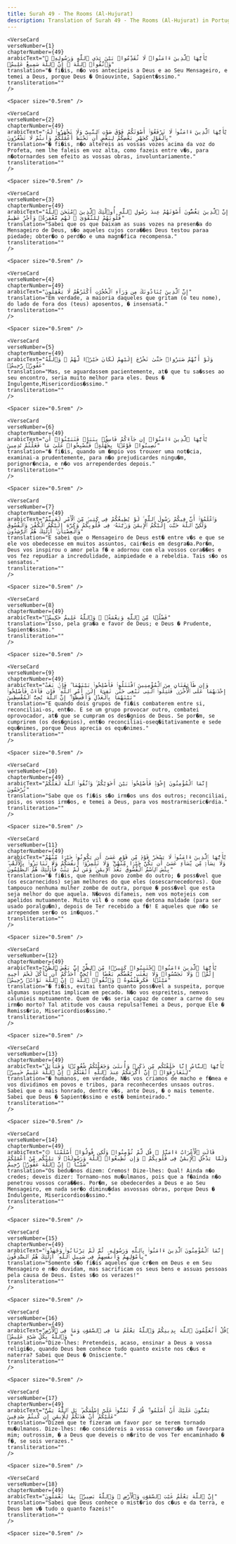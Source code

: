 ```yaml
---
title: Surah 49 - The Rooms (Al-Hujurat)  
description: Translation of Surah 49 - The Rooms (Al-Hujurat) in Portuguese
---
```







    <VerseCard 
    verseNumber={1}
    chapterNumber={49}
    arabicText="يَٰٓأَيُّهَا ٱلَّذِينَ ءَامَنُوا۟ لَا تُقَدِّمُوا۟ بَيْنَ يَدَىِ ٱللَّهِ وَرَسُولِهِۦ ۖ وَٱتَّقُوا۟ ٱللَّهَ ۚ إِنَّ ٱللَّهَ سَمِيعٌ عَلِيمٌۭ"
    translation="� fi�is, n�o vos antecipeis a Deus e ao Seu Mensageiro, e temei a Deus, porque Deus � Oniouvinte, Sapient�ssimo."
    transliteration=""
    />

    <Spacer size="0.5rem" />
                
    <VerseCard 
    verseNumber={2}
    chapterNumber={49}
    arabicText="يَٰٓأَيُّهَا ٱلَّذِينَ ءَامَنُوا۟ لَا تَرْفَعُوٓا۟ أَصْوَٰتَكُمْ فَوْقَ صَوْتِ ٱلنَّبِىِّ وَلَا تَجْهَرُوا۟ لَهُۥ بِٱلْقَوْلِ كَجَهْرِ بَعْضِكُمْ لِبَعْضٍ أَن تَحْبَطَ أَعْمَٰلُكُمْ وَأَنتُمْ لَا تَشْعُرُونَ"
    translation="� fi�is, n�o altereis as vossas vozes acima da voz do Profeta, nem lhe faleis em voz alta, como fazeis entre v�s, para n�otornardes sem efeito as vossas obras, involuntariamente."
    transliteration=""
    />

    <Spacer size="0.5rem" />
                
    <VerseCard 
    verseNumber={3}
    chapterNumber={49}
    arabicText="إِنَّ ٱلَّذِينَ يَغُضُّونَ أَصْوَٰتَهُمْ عِندَ رَسُولِ ٱللَّهِ أُو۟لَٰٓئِكَ ٱلَّذِينَ ٱمْتَحَنَ ٱللَّهُ قُلُوبَهُمْ لِلتَّقْوَىٰ ۚ لَهُم مَّغْفِرَةٌۭ وَأَجْرٌ عَظِيمٌ"
    translation="Sabei que os que baixam as suas vozes na presen�a do Mensageiro de Deus, s�o aqueles cujos cora��es Deus testou paraa piedade; obter�o o perd�o e uma magn�fica recompensa."
    transliteration=""
    />

    <Spacer size="0.5rem" />
                
    <VerseCard 
    verseNumber={4}
    chapterNumber={49}
    arabicText="إِنَّ ٱلَّذِينَ يُنَادُونَكَ مِن وَرَآءِ ٱلْحُجُرَٰتِ أَكْثَرُهُمْ لَا يَعْقِلُونَ"
    translation="Em verdade, a maioria daqueles que gritam (o teu nome), do lado de fora dos (teus) aposentos, � insensata."
    transliteration=""
    />

    <Spacer size="0.5rem" />
                
    <VerseCard 
    verseNumber={5}
    chapterNumber={49}
    arabicText="وَلَوْ أَنَّهُمْ صَبَرُوا۟ حَتَّىٰ تَخْرُجَ إِلَيْهِمْ لَكَانَ خَيْرًۭا لَّهُمْ ۚ وَٱللَّهُ غَفُورٌۭ رَّحِيمٌۭ"
    translation="Mas, se aguardassem pacientemente, at� que tu sa�sses ao seu encontro, seria muito melhor para eles. Deus � Ingulgente,Misericordios�ssimo."
    transliteration=""
    />

    <Spacer size="0.5rem" />
                
    <VerseCard 
    verseNumber={6}
    chapterNumber={49}
    arabicText="يَٰٓأَيُّهَا ٱلَّذِينَ ءَامَنُوٓا۟ إِن جَآءَكُمْ فَاسِقٌۢ بِنَبَإٍۢ فَتَبَيَّنُوٓا۟ أَن تُصِيبُوا۟ قَوْمًۢا بِجَهَٰلَةٍۢ فَتُصْبِحُوا۟ عَلَىٰ مَا فَعَلْتُمْ نَٰدِمِينَ"
    translation="� fi�is, quando um �mpio vos trouxer uma not�cia, examinai-a prudentemente, para n�o prejudicardes ningu�m, porignor�ncia, e n�o vos arrependerdes depois."
    transliteration=""
    />

    <Spacer size="0.5rem" />
                
    <VerseCard 
    verseNumber={7}
    chapterNumber={49}
    arabicText="وَٱعْلَمُوٓا۟ أَنَّ فِيكُمْ رَسُولَ ٱللَّهِ ۚ لَوْ يُطِيعُكُمْ فِى كَثِيرٍۢ مِّنَ ٱلْأَمْرِ لَعَنِتُّمْ وَلَٰكِنَّ ٱللَّهَ حَبَّبَ إِلَيْكُمُ ٱلْإِيمَٰنَ وَزَيَّنَهُۥ فِى قُلُوبِكُمْ وَكَرَّهَ إِلَيْكُمُ ٱلْكُفْرَ وَٱلْفُسُوقَ وَٱلْعِصْيَانَ ۚ أُو۟لَٰٓئِكَ هُمُ ٱلرَّٰشِدُونَ"
    translation="E sabei que o Mensageiro de Deus est� entre v�s e que se ele vos obedecesse em muitos assuntos, cair�eis em desgra�a.Por�m, Deus vos inspirou o amor pela f� e adornou com ela vossos cora��es e vos fez repudiar a incredulidade, aimpiedade e a rebeldia. Tais s�o os sensatos."
    transliteration=""
    />

    <Spacer size="0.5rem" />
                
    <VerseCard 
    verseNumber={8}
    chapterNumber={49}
    arabicText="فَضْلًۭا مِّنَ ٱللَّهِ وَنِعْمَةًۭ ۚ وَٱللَّهُ عَلِيمٌ حَكِيمٌۭ"
    translation="Isso, pela gra�a e favor de Deus; e Deus � Prudente, Sapient�ssimo."
    transliteration=""
    />

    <Spacer size="0.5rem" />
                
    <VerseCard 
    verseNumber={9}
    chapterNumber={49}
    arabicText="وَإِن طَآئِفَتَانِ مِنَ ٱلْمُؤْمِنِينَ ٱقْتَتَلُوا۟ فَأَصْلِحُوا۟ بَيْنَهُمَا ۖ فَإِنۢ بَغَتْ إِحْدَىٰهُمَا عَلَى ٱلْأُخْرَىٰ فَقَٰتِلُوا۟ ٱلَّتِى تَبْغِى حَتَّىٰ تَفِىٓءَ إِلَىٰٓ أَمْرِ ٱللَّهِ ۚ فَإِن فَآءَتْ فَأَصْلِحُوا۟ بَيْنَهُمَا بِٱلْعَدْلِ وَأَقْسِطُوٓا۟ ۖ إِنَّ ٱللَّهَ يُحِبُّ ٱلْمُقْسِطِينَ"
    translation="E quando dois grupos de fi�is combaterem entre si, reconciliai-os, ent�o. E se um grupo provocar outro, combatei oprovocador, at� que se cumpram os des�gnios de Deus. Se por�m, se cumprirem (os des�gnios), ent�o reconciliai-oseq�itativamente e sede equ�nimes, porque Deus aprecia os equ�nimes."
    transliteration=""
    />

    <Spacer size="0.5rem" />
                
    <VerseCard 
    verseNumber={10}
    chapterNumber={49}
    arabicText="إِنَّمَا ٱلْمُؤْمِنُونَ إِخْوَةٌۭ فَأَصْلِحُوا۟ بَيْنَ أَخَوَيْكُمْ ۚ وَٱتَّقُوا۟ ٱللَّهَ لَعَلَّكُمْ تُرْحَمُونَ"
    translation="Sabe que os fi�is s�o irm�os uns dos outros; reconciliai, pois, os vossos irm�os, e temei a Deus, para vos mostrarmiseric�rdia."
    transliteration=""
    />

    <Spacer size="0.5rem" />
                
    <VerseCard 
    verseNumber={11}
    chapterNumber={49}
    arabicText="يَٰٓأَيُّهَا ٱلَّذِينَ ءَامَنُوا۟ لَا يَسْخَرْ قَوْمٌۭ مِّن قَوْمٍ عَسَىٰٓ أَن يَكُونُوا۟ خَيْرًۭا مِّنْهُمْ وَلَا نِسَآءٌۭ مِّن نِّسَآءٍ عَسَىٰٓ أَن يَكُنَّ خَيْرًۭا مِّنْهُنَّ ۖ وَلَا تَلْمِزُوٓا۟ أَنفُسَكُمْ وَلَا تَنَابَزُوا۟ بِٱلْأَلْقَٰبِ ۖ بِئْسَ ٱلِٱسْمُ ٱلْفُسُوقُ بَعْدَ ٱلْإِيمَٰنِ ۚ وَمَن لَّمْ يَتُبْ فَأُو۟لَٰٓئِكَ هُمُ ٱلظَّٰلِمُونَ"
    translation="� fi�is, que nenhum povo zombe do outro; � poss�vel que (os escarnecidos) sejam melhores do que eles (osescarnecedores). Que tampouco nenhuma mulher zombe de outra, porque � poss�vel que esta seja melhor do que aquela. N�ovos difameis, nem vos motejeis com apelidos mutuamente. Muito vil � o nome que detona maldade (para ser usado poralgu�m), depois de Ter recebido a f�! E aqueles que n�o se arrependem ser�o os in�quos."
    transliteration=""
    />

    <Spacer size="0.5rem" />
                
    <VerseCard 
    verseNumber={12}
    chapterNumber={49}
    arabicText="يَٰٓأَيُّهَا ٱلَّذِينَ ءَامَنُوا۟ ٱجْتَنِبُوا۟ كَثِيرًۭا مِّنَ ٱلظَّنِّ إِنَّ بَعْضَ ٱلظَّنِّ إِثْمٌۭ ۖ وَلَا تَجَسَّسُوا۟ وَلَا يَغْتَب بَّعْضُكُم بَعْضًا ۚ أَيُحِبُّ أَحَدُكُمْ أَن يَأْكُلَ لَحْمَ أَخِيهِ مَيْتًۭا فَكَرِهْتُمُوهُ ۚ وَٱتَّقُوا۟ ٱللَّهَ ۚ إِنَّ ٱللَّهَ تَوَّابٌۭ رَّحِيمٌۭ"
    translation="� fi�is, evitai tanto quanto poss�vel a suspeita, porque algumas suspeitas implicam em pecado. N�o vos espreiteis, nemvos calunieis mutuamente. Quem de v�s seria capaz de comer a carne do seu irm�o morto? Tal atitude vos causa repulsa!Temei a Deus, porque Ele � Remiss�rio, Misericordios�ssimo."
    transliteration=""
    />

    <Spacer size="0.5rem" />
                
    <VerseCard 
    verseNumber={13}
    chapterNumber={49}
    arabicText="يَٰٓأَيُّهَا ٱلنَّاسُ إِنَّا خَلَقْنَٰكُم مِّن ذَكَرٍۢ وَأُنثَىٰ وَجَعَلْنَٰكُمْ شُعُوبًۭا وَقَبَآئِلَ لِتَعَارَفُوٓا۟ ۚ إِنَّ أَكْرَمَكُمْ عِندَ ٱللَّهِ أَتْقَىٰكُمْ ۚ إِنَّ ٱللَّهَ عَلِيمٌ خَبِيرٌۭ"
    translation="� humanos, em verdade, N�s vos criamos de macho e f�mea e vos dividimos em povos e tribos, para reconhecerdes unsaos outros. Sabei que o mais honrado, dentre v�s, ante Deus, � o mais temente. Sabei que Deus � Sapient�ssimo e est� beminteirado."
    transliteration=""
    />

    <Spacer size="0.5rem" />
                
    <VerseCard 
    verseNumber={14}
    chapterNumber={49}
    arabicText="۞ قَالَتِ ٱلْأَعْرَابُ ءَامَنَّا ۖ قُل لَّمْ تُؤْمِنُوا۟ وَلَٰكِن قُولُوٓا۟ أَسْلَمْنَا وَلَمَّا يَدْخُلِ ٱلْإِيمَٰنُ فِى قُلُوبِكُمْ ۖ وَإِن تُطِيعُوا۟ ٱللَّهَ وَرَسُولَهُۥ لَا يَلِتْكُم مِّنْ أَعْمَٰلِكُمْ شَيْـًٔا ۚ إِنَّ ٱللَّهَ غَفُورٌۭ رَّحِيمٌ"
    translation="Os bedu�nos dizem: Cremos! Dize-lhes: Qual! Ainda n�o credes; deveis dizer: Tornamo-nos mu�ulmanos, pois que a f�ainda n�o penetrou vossos cora��es. Por�m, se obedecerdes a Deus e ao Seu Mensageiro, em nada ser�o diminu�das asvossas obras, porque Deus � Indulgente, Misericordios�ssimo."
    transliteration=""
    />

    <Spacer size="0.5rem" />
                
    <VerseCard 
    verseNumber={15}
    chapterNumber={49}
    arabicText="إِنَّمَا ٱلْمُؤْمِنُونَ ٱلَّذِينَ ءَامَنُوا۟ بِٱللَّهِ وَرَسُولِهِۦ ثُمَّ لَمْ يَرْتَابُوا۟ وَجَٰهَدُوا۟ بِأَمْوَٰلِهِمْ وَأَنفُسِهِمْ فِى سَبِيلِ ٱللَّهِ ۚ أُو۟لَٰٓئِكَ هُمُ ٱلصَّٰدِقُونَ"
    translation="Somente s�o fi�is aqueles que cr�em em Deus e em Seu Mensageiro e n�o duvidam, mas sacrificam os seus bens e assuas pessoas pela causa de Deus. Estes s�o os verazes!"
    transliteration=""
    />

    <Spacer size="0.5rem" />
                
    <VerseCard 
    verseNumber={16}
    chapterNumber={49}
    arabicText="قُلْ أَتُعَلِّمُونَ ٱللَّهَ بِدِينِكُمْ وَٱللَّهُ يَعْلَمُ مَا فِى ٱلسَّمَٰوَٰتِ وَمَا فِى ٱلْأَرْضِ ۚ وَٱللَّهُ بِكُلِّ شَىْءٍ عَلِيمٌۭ"
    translation="Dize-lhes: Pretendeis, acaso, ensinar a Deus a vossa religi�o, quando Deus bem conhece tudo quanto existe nos c�us e naterra? Sabei que Deus � Onisciente."
    transliteration=""
    />

    <Spacer size="0.5rem" />
                
    <VerseCard 
    verseNumber={17}
    chapterNumber={49}
    arabicText="يَمُنُّونَ عَلَيْكَ أَنْ أَسْلَمُوا۟ ۖ قُل لَّا تَمُنُّوا۟ عَلَىَّ إِسْلَٰمَكُم ۖ بَلِ ٱللَّهُ يَمُنُّ عَلَيْكُمْ أَنْ هَدَىٰكُمْ لِلْإِيمَٰنِ إِن كُنتُمْ صَٰدِقِينَ"
    translation="Dizem que te fizeram um favor por se terem tornado mu�ulmanos. Dize-lhes: n�o considereis a vossa convers�o um favorpara mim; outrossim, � a Deus que deveis o m�rito de vos Ter encaminhado � f�, se sois verazes."
    transliteration=""
    />

    <Spacer size="0.5rem" />
                
    <VerseCard 
    verseNumber={18}
    chapterNumber={49}
    arabicText="إِنَّ ٱللَّهَ يَعْلَمُ غَيْبَ ٱلسَّمَٰوَٰتِ وَٱلْأَرْضِ ۚ وَٱللَّهُ بَصِيرٌۢ بِمَا تَعْمَلُونَ"
    translation="Sabei que Deus conhece o mist�rio dos c�us e da terra, e Deus bem v� tudo o quanto fazeis!"
    transliteration=""
    />

    <Spacer size="0.5rem" />
                